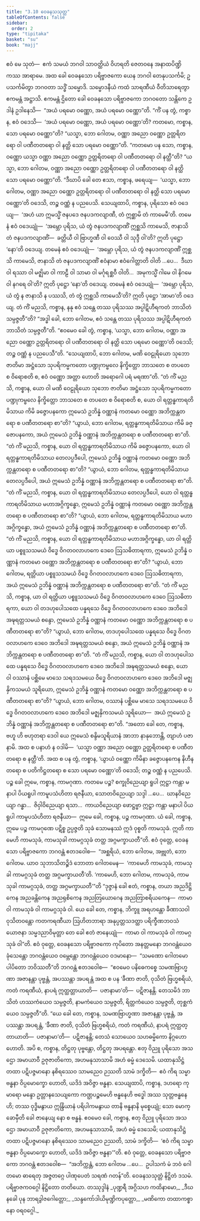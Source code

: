 ```yaml
---
title: "3.10 ဝေခနသသုတ္တ"
tableOfContents: false
sidebar:
  order: 2
type: "tipitaka"
basket: "su"
book: "majj"
---
```



<DynamicBreadcrumb />

<Division number="278" book="majj">

<Paragraph number="800" book="majj">
ဧဝံ မေ သုတံ—  ဧကံ သမယံ ဘဂဝါ သာဝတ္ထိယံ ဝိဟရတိ ဇေတဝနေ အနာထပိဏ္ဍိကဿ အာရာမေ. အထ ခေါ ဝေခနသော ပရိဗ္ဗာဇကော ယေန ဘဂဝါ တေနုပသင်္ကမိ; ဥပသင်္ကမိတွာ ဘဂဝတာ သဒ္ဓိံ သမ္မောဒိ. သမ္မောဒနီယံ ကထံ သာရဏီယံ ဝီတိသာရေတွာ ဧကမန္တံ အဋ္ဌာသိ. ဧကမန္တံ ဌိတော ခေါ ဝေခနသော ပရိဗ္ဗာဇကော ဘဂဝတော သန္တိကေ ဥဒါနံ ဥဒါနေသိ—  “အယံ ပရမော ဝဏ္ဏော, အယံ ပရမော ဝဏ္ဏော”တိ.
</Paragraph>

<Paragraph number="801" book="majj">
“ကိံ ပန တွံ, ကစ္စာန, ဧဝံ ဝဒေသိ—  ‘အယံ ပရမော ဝဏ္ဏော, အယံ ပရမော ဝဏ္ဏော’တိ? ကတမော, ကစ္စာန, သော ပရမော ဝဏ္ဏော”တိ?
</Paragraph>

<Paragraph number="802" book="majj">
“ယသ္မာ, ဘော ဂေါတမ, ဝဏ္ဏာ အညော ဝဏ္ဏော ဥတ္တရိတရော ဝါ ပဏီတတရော ဝါ နတ္ထိ သော ပရမော ဝဏ္ဏော”တိ.
</Paragraph>

<Paragraph number="803" book="majj">
“ကတမော ပန သော, ကစ္စာန, ဝဏ္ဏော ယသ္မာ ဝဏ္ဏာ အညော ဝဏ္ဏော ဥတ္တရိတရော ဝါ ပဏီတတရော ဝါ နတ္ထီ”တိ?
</Paragraph>

<Paragraph number="804" book="majj">
“ယသ္မာ, ဘော ဂေါတမ, ဝဏ္ဏာ အညော ဝဏ္ဏော ဥတ္တရိတရော ဝါ ပဏီတတရော ဝါ နတ္ထိ သော ပရမော ဝဏ္ဏော”တိ.
</Paragraph>

<Paragraph number="805" book="majj">
“ဒီဃာပိ ခေါ တေ ဧသာ, ကစ္စာန, ဖရေယျ—  ‘ယသ္မာ, ဘော ဂေါတမ, ဝဏ္ဏာ အညော ဝဏ္ဏော ဥတ္တရိတရော ဝါ ပဏီတတရော ဝါ နတ္ထိ သော ပရမော ဝဏ္ဏော’တိ ဝဒေသိ, တဉ္စ ဝဏ္ဏံ န ပညပေသိ. သေယျထာပိ, ကစ္စာန, ပုရိသော ဧဝံ ဝဒေယျ—  ‘အဟံ ယာ ဣမသ္မိံ ဇနပဒေ ဇနပဒကလျာဏီ, တံ ဣစ္ဆာမိ တံ ကာမေမီ’တိ. တမေနံ ဧဝံ ဝဒေယျုံ—  ‘အမ္ဘော ပုရိသ, ယံ တွံ ဇနပဒကလျာဏိံ ဣစ္ဆသိ ကာမေသိ, ဇာနာသိ တံ ဇနပဒကလျာဏိံ—  ခတ္တိယီ ဝါ ဗြာဟ္မဏီ ဝါ ဝေဿီ ဝါ သုဒ္ဒီ ဝါ’တိ? ဣတိ ပုဋ္ဌော ‘နော’တိ ဝဒေယျ. တမေနံ ဧဝံ ဝဒေယျုံ—  ‘အမ္ဘော ပုရိသ, ယံ တွံ ဇနပဒကလျာဏိံ ဣစ္ဆသိ ကာမေသိ, ဇာနာသိ တံ ဇနပဒကလျာဏိံ ဧဝံနာမာ ဧဝံဂေါတ္တာတိ ဝါတိ …ပေ…  ဒီဃာ ဝါ ရဿာ ဝါ မဇ္ဈိမာ ဝါ ကာဠီ ဝါ သာမာ ဝါ မင်္ဂုရစ္ဆဝီ ဝါတိ…  အမုကသ္မိံ ဂါမေ ဝါ နိဂမေ ဝါ နဂရေ ဝါ’တိ? ဣတိ ပုဋ္ဌော ‘နော’တိ ဝဒေယျ. တမေနံ ဧဝံ ဝဒေယျုံ—  ‘အမ္ဘော ပုရိသ, ယံ တွံ န ဇာနာသိ န ပဿသိ, တံ တွံ ဣစ္ဆသိ ကာမေသီ’တိ? ဣတိ ပုဋ္ဌော ‘အာမာ’တိ ဝဒေယျ.
</Paragraph>

<Paragraph number="806" book="majj">
တံ ကိံ မညသိ, ကစ္စာန, နနု ဧဝံ သန္တေ တဿ ပုရိသဿ အပ္ပါဋိဟီရကတံ ဘာသိတံ သမ္ပဇ္ဇတီ”တိ? “အဒ္ဓါ ခေါ, ဘော ဂေါတမ, ဧဝံ သန္တေ တဿ ပုရိသဿ အပ္ပါဋိဟီရကတံ ဘာသိတံ သမ္ပဇ္ဇတီ”တိ. “ဧဝမေဝ ခေါ တွံ, ကစ္စာန, ‘ယသ္မာ, ဘော ဂေါတမ, ဝဏ္ဏာ အညော ဝဏ္ဏော ဥတ္တရိတရော ဝါ ပဏီတတရော ဝါ နတ္ထိ သော ပရမော ဝဏ္ဏော’တိ ဝဒေသိ; တဉ္စ ဝဏ္ဏံ န ပညပေသီ”တိ. “သေယျထာပိ, ဘော ဂေါတမ, မဏိ ဝေဠုရိယော သုဘော ဇာတိမာ အဋ္ဌံသော သုပရိကမ္မကတော ပဏ္ဍုကမ္ဗလေ နိက္ခိတ္တော ဘာသတေ စ တပတေ စ ဝိရောစတိ စ, ဧဝံ ဝဏ္ဏော အတ္တာ ဟောတိ အရောဂေါ ပရံ မရဏာ”တိ.
</Paragraph>

</Division>
<Division number="279" book="majj">

<Paragraph number="807" book="majj">
“တံ ကိံ မညသိ, ကစ္စာန, ယော ဝါ မဏိ ဝေဠုရိယော သုဘော ဇာတိမာ အဋ္ဌံသော သုပရိကမ္မကတော ပဏ္ဍုကမ္ဗလေ နိက္ခိတ္တော ဘာသတေ စ တပတေ စ ဝိရောစတိ စ, ယော ဝါ ရတ္တန္ဓကာရတိမိသာယ ကိမိ ခဇ္ဇောပနကော ဣမေသံ ဥဘိန္နံ ဝဏ္ဏာနံ ကတမော ဝဏ္ဏော အဘိက္ကန္တတရော စ ပဏီတတရော စာ”တိ? “ယွာယံ, ဘော ဂေါတမ, ရတ္တန္ဓကာရတိမိသာယ ကိမိ ခဇ္ဇောပနကော, အယံ ဣမေသံ ဥဘိန္နံ ဝဏ္ဏာနံ အဘိက္ကန္တတရော စ ပဏီတတရော စာ”တိ.
</Paragraph>

<Paragraph number="808" book="majj">
“တံ ကိံ မညသိ, ကစ္စာန, ယော ဝါ ရတ္တန္ဓကာရတိမိသာယ ကိမိ ခဇ္ဇောပနကော, ယော ဝါ ရတ္တန္ဓကာရတိမိသာယ တေလပ္ပဒီပေါ, ဣမေသံ ဥဘိန္နံ ဝဏ္ဏာနံ ကတမော ဝဏ္ဏော အဘိက္ကန္တတရော စ ပဏီတတရော စာ”တိ? “ယွာယံ, ဘော ဂေါတမ, ရတ္တန္ဓကာရတိမိသာယ တေလပ္ပဒီပေါ, အယံ ဣမေသံ ဥဘိန္နံ ဝဏ္ဏာနံ အဘိက္ကန္တတရော စ ပဏီတတရော စာ”တိ.
</Paragraph>

<Paragraph number="809" book="majj">
“တံ ကိံ မညသိ, ကစ္စာန, ယော ဝါ ရတ္တန္ဓကာရတိမိသာယ တေလပ္ပဒီပေါ, ယော ဝါ ရတ္တန္ဓကာရတိမိသာယ မဟာအဂ္ဂိက္ခန္ဓော, ဣမေသံ ဥဘိန္နံ ဝဏ္ဏာနံ ကတမော ဝဏ္ဏော အဘိက္ကန္တတရော စ ပဏီတတရော စာ”တိ? “ယွာယံ, ဘော ဂေါတမ, ရတ္တန္ဓကာရတိမိသာယ မဟာအဂ္ဂိက္ခန္ဓော, အယံ ဣမေသံ ဥဘိန္နံ ဝဏ္ဏာနံ အဘိက္ကန္တတရော စ ပဏီတတရော စာ”တိ.
</Paragraph>

<Paragraph number="810" book="majj">
“တံ ကိံ မညသိ, ကစ္စာန, ယော ဝါ ရတ္တန္ဓကာရတိမိသာယ မဟာအဂ္ဂိက္ခန္ဓော, ယာ ဝါ ရတ္တိယာ ပစ္စူသသမယံ ဝိဒ္ဓေ ဝိဂတဝလာဟကေ ဒေဝေ ဩသဓိတာရကာ, ဣမေသံ ဥဘိန္နံ ဝဏ္ဏာနံ ကတမော ဝဏ္ဏော အဘိက္ကန္တတရော စ ပဏီတတရော စာ”တိ? “ယွာယံ, ဘော ဂေါတမ, ရတ္တိယာ ပစ္စူသသမယံ ဝိဒ္ဓေ ဝိဂတဝလာဟကေ ဒေဝေ ဩသဓိတာရကာ, အယံ ဣမေသံ ဥဘိန္နံ ဝဏ္ဏာနံ အဘိက္ကန္တတရော စ ပဏီတတရော စာ”တိ.
</Paragraph>

<Paragraph number="811" book="majj">
“တံ ကိံ မညသိ, ကစ္စာန, ယာ ဝါ ရတ္တိယာ ပစ္စူသသမယံ ဝိဒ္ဓေ ဝိဂတဝလာဟကေ ဒေဝေ ဩသဓိတာရကာ, ယော ဝါ တဒဟုပေါသထေ ပန္နရသေ ဝိဒ္ဓေ ဝိဂတဝလာဟကေ ဒေဝေ အဘိဒေါ အဍ္ဎရတ္တသမယံ စန္ဒော, ဣမေသံ ဥဘိန္နံ ဝဏ္ဏာနံ ကတမော ဝဏ္ဏော အဘိက္ကန္တတရော စ ပဏီတတရော စာ”တိ? “ယွာယံ, ဘော ဂေါတမ, တဒဟုပေါသထေ ပန္နရသေ ဝိဒ္ဓေ ဝိဂတဝလာဟကေ ဒေဝေ အဘိဒေါ အဍ္ဎရတ္တသမယံ စန္ဒော, အယံ ဣမေသံ ဥဘိန္နံ ဝဏ္ဏာနံ အဘိက္ကန္တတရော စ ပဏီတတရော စာ”တိ.
</Paragraph>

<Paragraph number="812" book="majj">
“တံ ကိံ မညသိ, ကစ္စာန, ယော ဝါ တဒဟုပေါသထေ ပန္နရသေ ဝိဒ္ဓေ ဝိဂတဝလာဟကေ ဒေဝေ အဘိဒေါ အဍ္ဎရတ္တသမယံ စန္ဒော, ယော ဝါ ဝဿာနံ ပစ္ဆိမေ မာသေ သရဒသမယေ ဝိဒ္ဓေ ဝိဂတဝလာဟကေ ဒေဝေ အဘိဒေါ မဇ္ဈနှိကသမယံ သူရိယော, ဣမေသံ ဥဘိန္နံ ဝဏ္ဏာနံ ကတမော ဝဏ္ဏော အဘိက္ကန္တတရော စ ပဏီတတရော စာ”တိ? “ယွာယံ, ဘော ဂေါတမ, ဝဿာနံ ပစ္ဆိမေ မာသေ သရဒသမယေ ဝိဒ္ဓေ ဝိဂတဝလာဟကေ ဒေဝေ အဘိဒေါ မဇ္ဈနှိကသမယံ သူရိယော—  အယံ ဣမေသံ ဥဘိန္နံ ဝဏ္ဏာနံ အဘိက္ကန္တတရော စ ပဏီတတရော စာ”တိ.
</Paragraph>

<Paragraph number="813" book="majj">
“အတော ခေါ တေ, ကစ္စာန, ဗဟူ ဟိ ဗဟုတရာ ဒေဝါ ယေ ဣမေသံ စန္ဒိမသူရိယာနံ အာဘာ နာနုဘောန္တိ, တျာဟံ ပဇာနာမိ. အထ စ ပနာဟံ န ဝဒါမိ—  ‘ယသ္မာ ဝဏ္ဏာ အညော ဝဏ္ဏော ဥတ္တရိတရော စ ပဏီတတရော စ နတ္ထီ’တိ. အထ စ ပန တွံ, ကစ္စာန, ‘ယွာယံ ဝဏ္ဏော ကိမိနာ ခဇ္ဇောပနကေန နိဟီနတရော စ ပတိကိဋ္ဌတရော စ သော ပရမော ဝဏ္ဏော’တိ ဝဒေသိ; တဉ္စ ဝဏ္ဏံ န ပညပေသိ.
</Paragraph>

</Division>
<Division number="280" book="majj">

<Paragraph number="814" book="majj">
ပဉ္စ ခေါ ဣမေ, ကစ္စာန, ကာမဂုဏာ. ကတမေ ပဉ္စ? စက္ခုဝိညေယျာ ရူပါ ဣဋ္ဌာ ကန္တာ မနာပါ ပိယရူပါ ကာမူပသံဟိတာ ရဇနီယာ, သောတဝိညေယျာ သဒ္ဒါ …ပေ…  ဃာနဝိညေယျာ ဂန္ဓာ…  ဇိဝှါဝိညေယျာ ရသာ…  ကာယဝိညေယျာ ဖောဋ္ဌဗ္ဗာ ဣဋ္ဌာ ကန္တာ မနာပါ ပိယရူပါ ကာမူပသံဟိတာ ရဇနီယာ—  ဣမေ ခေါ, ကစ္စာန, ပဉ္စ ကာမဂုဏာ. ယံ ခေါ, ကစ္စာန, ဣမေ ပဉ္စ ကာမဂုဏေ ပဋိစ္စ ဥပ္ပဇ္ဇတိ သုခံ သောမနဿံ ဣဒံ ဝုစ္စတိ ကာမသုခံ. ဣတိ ကာမေဟိ ကာမသုခံ, ကာမသုခါ ကာမဂ္ဂသုခံ တတ္ထ အဂ္ဂမက္ခာယတီ”တိ.
</Paragraph>

<Paragraph number="815" book="majj">
ဧဝံ ဝုတ္တေ, ဝေခနသော ပရိဗ္ဗာဇကော ဘဂဝန္တံ ဧတဒဝေါစ—  “အစ္ဆရိယံ, ဘော ဂေါတမ, အဗ္ဘုတံ, ဘော ဂေါတမ. ယာဝ သုဘာသိတဉ္စိဒံ ဘောတာ ဂေါတမေန—  ‘ကာမေဟိ ကာမသုခံ, ကာမသုခါ ကာမဂ္ဂသုခံ တတ္ထ အဂ္ဂမက္ခာယတီ’တိ. ‘ကာမေဟိ, ဘော ဂေါတမ, ကာမသုခံ, ကာမသုခါ ကာမဂ္ဂသုခံ, တတ္ထ အဂ္ဂမက္ခာယတီ’”တိ “ဒုဇ္ဇာနံ ခေါ ဧတံ, ကစ္စာန, တယာ အညဒိဋ္ဌိကေန အညခန္တိကေန အညရုစိကေန အညတြယောဂေန အညတြာစရိယကေန—  ကာမာ ဝါ ကာမသုခံ ဝါ ကာမဂ္ဂသုခံ ဝါ. ယေ ခေါ တေ, ကစ္စာန, ဘိက္ခူ အရဟန္တော ခီဏာသဝါ ဝုသိတဝန္တော ကတကရဏီယာ ဩဟိတဘာရာ အနုပ္ပတ္တသဒတ္ထာ ပရိက္ခီဏဘဝသံယောဇနာ သမ္မဒညာဝိမုတ္တာ တေ ခေါ ဧတံ ဇာနေယျုံ—  ကာမာ ဝါ ကာမသုခံ ဝါ ကာမဂ္ဂသုခံ ဝါ”တိ.
</Paragraph>

</Division>
<Division number="281" book="majj">

<Paragraph number="816" book="majj">
ဧဝံ ဝုတ္တေ, ဝေခနသော ပရိဗ္ဗာဇကော ကုပိတော အနတ္တမနော ဘဂဝန္တံယေဝ ခုံသေန္တော ဘဂဝန္တံယေဝ ဝမ္ဘေန္တော ဘဂဝန္တံယေဝ ဝဒမာနော—  “သမဏော ဂေါတမော ပါပိတော ဘဝိဿတီ”တိ ဘဂဝန္တံ ဧတဒဝေါစ—  “ဧဝမေဝ ပနိဓေကစ္စေ သမဏဗြာဟ္မဏာ အဇာနန္တာ ပုဗ္ဗန္တံ, အပဿန္တာ အပရန္တံ အထ စ ပန ‘ခီဏာ ဇာတိ, ဝုသိတံ ဗြဟ္မစရိယံ, ကတံ ကရဏီယံ, နာပရံ ဣတ္ထတ္တာယာတိ—  ပဇာနာမာ’တိ—  ပဋိဇာနန္တိ. တေသမိဒံ ဘာသိတံ ဟဿကံယေဝ သမ္ပဇ္ဇတိ, နာမကံယေဝ သမ္ပဇ္ဇတိ, ရိတ္တကံယေဝ သမ္ပဇ္ဇတိ, တုစ္ဆကံယေဝ သမ္ပဇ္ဇတီ”တိ. “ယေ ခေါ တေ, ကစ္စာန, သမဏဗြာဟ္မဏာ အဇာနန္တာ ပုဗ္ဗန္တံ, အပဿန္တာ အပရန္တံ, ‘ခီဏာ ဇာတိ, ဝုသိတံ ဗြဟ္မစရိယံ, ကတံ ကရဏီယံ, နာပရံ ဣတ္ထတ္တာယာတိ—  ပဇာနာမာ’တိ—  ပဋိဇာနန္တိ; တေသံ သောယေဝ သဟဓမ္မိကော နိဂ္ဂဟော ဟောတိ. အပိ စ, ကစ္စာန, တိဋ္ဌတု ပုဗ္ဗန္တော, တိဋ္ဌတု အပရန္တော. ဧတု ဝိညူ ပုရိသော အသဌော အမာယာဝီ ဥဇုဇာတိကော, အဟမနုသာသာမိ အဟံ ဓမ္မံ ဒေသေမိ. ယထာနုသိဋ္ဌံ တထာ ပဋိပဇ္ဇမာနော နစိရဿေဝ သာမညေဝ ဉဿတိ သာမံ ဒက္ခိတိ—  ဧဝံ ကိရ သမ္မာ ဗန္ဓနာ ဝိပ္ပမောက္ခော ဟောတိ, ယဒိဒံ အဝိဇ္ဇာ ဗန္ဓနာ. သေယျထာပိ, ကစ္စာန, ဒဟရော ကုမာရော မန္ဒော ဥတ္တာနသေယျကော ကဏ္ဌပဉ္စမေဟိ ဗန္ဓနေဟိ ဗဒ္ဓေါ အဿ သုတ္တဗန္ဓနေဟိ; တဿ ဝုဒ္ဓိမနွာယ ဣန္ဒြိယာနံ ပရိပါကမနွာယ တာနိ ဗန္ဓနာနိ မုစ္စေယျုံ; သော မောက္ခောမှီတိ ခေါ ဇာနေယျ နော စ ဗန္ဓနံ. ဧဝမေဝ ခေါ, ကစ္စာန, ဧတု ဝိညူ ပုရိသော အသဌော အမာယာဝီ ဥဇုဇာတိကော, အဟမနုသာသာမိ, အဟံ ဓမ္မံ ဒေသေမိ; ယထာနုသိဋ္ဌံ တထာ ပဋိပဇ္ဇမာနော နစိရဿေဝ သာမညေဝ ဉဿတိ, သာမံ ဒက္ခိတိ—  ‘ဧဝံ ကိရ သမ္မာ ဗန္ဓနာ ဝိပ္ပမောက္ခော ဟောတိ, ယဒိဒံ အဝိဇ္ဇာ ဗန္ဓနာ’”တိ.
</Paragraph>

<Paragraph number="817" book="majj">
ဧဝံ ဝုတ္တေ, ဝေခနသော ပရိဗ္ဗာဇကော ဘဂဝန္တံ ဧတဒဝေါစ—  “အဘိက္ကန္တံ, ဘော ဂေါတမ …ပေ…  ဥပါသကံ မံ ဘဝံ ဂေါတမော ဓာရေတု အဇ္ဇတဂ္ဂေ ပါဏုပေတံ သရဏံ ဂတန်”တိ.

</Paragraph>
</Division>

<Paragraph number="818" type="center" book="majj">
ဝေခနသသုတ္တံ နိဋ္ဌိတံ ဒသမံ.



</Paragraph>

<Paragraph number="819" type="center" book="majj">
ပရိဗ္ဗာဇကဝဂ္ဂေါ နိဋ္ဌိတော တတိယော.



</Paragraph>

<Paragraph number="820" type="center" book="majj">
တဿုဒ္ဒါနံ


</Paragraph>

<Paragraph number="821" type="verses" book="majj">
_ပုဏ္ဍရီ အဂ္ဂိသဟ ကထိနာမော,_  
_ဒီဃနခေါ ပုန ဘာရဒွါဇဂေါတ္တော;_  
_သန္ဒကော်ဒါယိမုဏ္ဍိကပုတ္တော,_  
_မဏိကော တထာကစ္စာနော ဝရဝဂ္ဂေါ._
</Paragraph>